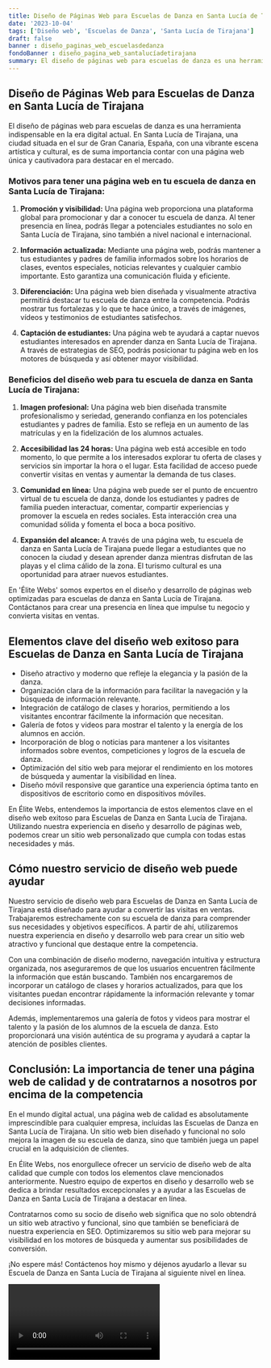 ```yaml
---
title: Diseño de Páginas Web para Escuelas de Danza en Santa Lucía de Tirajana
date: '2023-10-04'
tags: ['Diseño web', 'Escuelas de Danza', 'Santa Lucía de Tirajana']
draft: false
banner : diseño_paginas_web_escuelasdedanza
fondoBanner : diseño_pagina_web_santalucíadetirajana
summary: El diseño de páginas web para escuelas de danza es una herramienta indispensable en la era digital actual. En Santa Lucía de Tirajana, una ciudad situada en el sur de Gran Canaria, España, con una vibrante escena artística y cultural, es de suma importancia contar con una página web única y cautivadora para destacar en el mercado.
---
```


## Diseño de Páginas Web para Escuelas de Danza en Santa Lucía de Tirajana

El diseño de páginas web para escuelas de danza es una herramienta indispensable en la era digital actual. En Santa Lucía de Tirajana, una ciudad situada en el sur de Gran Canaria, España, con una vibrante escena artística y cultural, es de suma importancia contar con una página web única y cautivadora para destacar en el mercado.

### Motivos para tener una página web en tu escuela de danza en Santa Lucía de Tirajana:

1. **Promoción y visibilidad:** Una página web proporciona una plataforma global para promocionar y dar a conocer tu escuela de danza. Al tener presencia en línea, podrás llegar a potenciales estudiantes no solo en Santa Lucía de Tirajana, sino también a nivel nacional e internacional.

2. **Información actualizada:** Mediante una página web, podrás mantener a tus estudiantes y padres de familia informados sobre los horarios de clases, eventos especiales, noticias relevantes y cualquier cambio importante. Esto garantiza una comunicación fluida y eficiente.

3. **Diferenciación:** Una página web bien diseñada y visualmente atractiva permitirá destacar tu escuela de danza entre la competencia. Podrás mostrar tus fortalezas y lo que te hace único, a través de imágenes, vídeos y testimonios de estudiantes satisfechos.

4. **Captación de estudiantes:** Una página web te ayudará a captar nuevos estudiantes interesados en aprender danza en Santa Lucía de Tirajana. A través de estrategias de SEO, podrás posicionar tu página web en los motores de búsqueda y así obtener mayor visibilidad.

### Beneficios del diseño web para tu escuela de danza en Santa Lucía de Tirajana:

1. **Imagen profesional:** Una página web bien diseñada transmite profesionalismo y seriedad, generando confianza en los potenciales estudiantes y padres de familia. Esto se refleja en un aumento de las matrículas y en la fidelización de los alumnos actuales.

2. **Accesibilidad las 24 horas:** Una página web está accesible en todo momento, lo que permite a los interesados explorar tu oferta de clases y servicios sin importar la hora o el lugar. Esta facilidad de acceso puede convertir visitas en ventas y aumentar la demanda de tus clases.

3. **Comunidad en línea:** Una página web puede ser el punto de encuentro virtual de tu escuela de danza, donde los estudiantes y padres de familia pueden interactuar, comentar, compartir experiencias y promover la escuela en redes sociales. Esta interacción crea una comunidad sólida y fomenta el boca a boca positivo.

4. **Expansión del alcance:** A través de una página web, tu escuela de danza en Santa Lucía de Tirajana puede llegar a estudiantes que no conocen la ciudad y desean aprender danza mientras disfrutan de las playas y el clima cálido de la zona. El turismo cultural es una oportunidad para atraer nuevos estudiantes.

En 'Élite Webs' somos expertos en el diseño y desarrollo de páginas web optimizadas para escuelas de danza en Santa Lucía de Tirajana. Contáctanos para crear una presencia en línea que impulse tu negocio y convierta visitas en ventas.

<GifSeo />

<Cta />

## Elementos clave del diseño web exitoso para Escuelas de Danza en Santa Lucía de Tirajana

- Diseño atractivo y moderno que refleje la elegancia y la pasión de la danza.
- Organización clara de la información para facilitar la navegación y la búsqueda de información relevante.
- Integración de catálogo de clases y horarios, permitiendo a los visitantes encontrar fácilmente la información que necesitan.
- Galería de fotos y videos para mostrar el talento y la energía de los alumnos en acción.
- Incorporación de blog o noticias para mantener a los visitantes informados sobre eventos, competiciones y logros de la escuela de danza.
- Optimización del sitio web para mejorar el rendimiento en los motores de búsqueda y aumentar la visibilidad en línea.
- Diseño móvil responsive que garantice una experiencia óptima tanto en dispositivos de escritorio como en dispositivos móviles.

En Élite Webs, entendemos la importancia de estos elementos clave en el diseño web exitoso para Escuelas de Danza en Santa Lucía de Tirajana. Utilizando nuestra experiencia en diseño y desarrollo de páginas web, podemos crear un sitio web personalizado que cumpla con todas estas necesidades y más.

## Cómo nuestro servicio de diseño web puede ayudar

Nuestro servicio de diseño web para Escuelas de Danza en Santa Lucía de Tirajana está diseñado para ayudar a convertir las visitas en ventas. Trabajaremos estrechamente con su escuela de danza para comprender sus necesidades y objetivos específicos. A partir de ahí, utilizaremos nuestra experiencia en diseño y desarrollo web para crear un sitio web atractivo y funcional que destaque entre la competencia.

Con una combinación de diseño moderno, navegación intuitiva y estructura organizada, nos aseguraremos de que los usuarios encuentren fácilmente la información que están buscando. También nos encargaremos de incorporar un catálogo de clases y horarios actualizados, para que los visitantes puedan encontrar rápidamente la información relevante y tomar decisiones informadas.

Además, implementaremos una galería de fotos y videos para mostrar el talento y la pasión de los alumnos de la escuela de danza. Esto proporcionará una visión auténtica de su programa y ayudará a captar la atención de posibles clientes.

## Conclusión: La importancia de tener una página web de calidad y de contratarnos a nosotros por encima de la competencia

En el mundo digital actual, una página web de calidad es absolutamente imprescindible para cualquier empresa, incluidas las Escuelas de Danza en Santa Lucía de Tirajana. Un sitio web bien diseñado y funcional no solo mejora la imagen de su escuela de danza, sino que también juega un papel crucial en la adquisición de clientes.

En Élite Webs, nos enorgullece ofrecer un servicio de diseño web de alta calidad que cumple con todos los elementos clave mencionados anteriormente. Nuestro equipo de expertos en diseño y desarrollo web se dedica a brindar resultados excepcionales y a ayudar a las Escuelas de Danza en Santa Lucía de Tirajana a destacar en línea.

Contratarnos como su socio de diseño web significa que no solo obtendrá un sitio web atractivo y funcional, sino que también se beneficiará de nuestra experiencia en SEO. Optimizaremos su sitio web para mejorar su visibilidad en los motores de búsqueda y aumentar sus posibilidades de conversión.

¡No espere más! Contáctenos hoy mismo y déjenos ayudarlo a llevar su Escuela de Danza en Santa Lucía de Tirajana al siguiente nivel en línea.

<Video />

<CtaBot job='Escuelas de Danza' city='Santa Lucía de Tirajana'/>

<Gmaps query='Santa Lucía de Tirajana+españa+maps' />